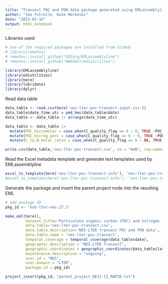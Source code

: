 ```yaml
---
title: "Transect POC and PON data package generated using EMLassemblyline and ediutilities"
author: "Joe Futrelle, Kate Morkeski"
date: "2023-03-16"
output: html_notebook
---
```


Libraries used

```r
# two of the required packages are installed from GitHub
# library(remotes)
# remotes::install_github("EDIorg/EMLassemblyline")
# remotes::install_github("WHOIGit/ediutilities")

library(EMLassemblyline)
library(ediutilities)
library(here)
library(lubridate)
library(dplyr)

```

Read data table

```r
data_table <- read.csv(here('nes-lter-poc-transect-input.csv'))
data_table$date_time_utc = ymd_hms(data_table$date)
data_table <- data_table |> arrange(date_time_utc)

data_table <- data_table |>
  mutate(POC_micromolar = case_when(C_quality_flag == 6 ~ 0, TRUE ~POC_micromolar)) |>
  mutate(POC_microg_perL = case_when(C_quality_flag == 6 ~ 0, TRUE ~POC_microg_perL)) |>
  mutate(C_to_N_molar_ratio = case_when(C_quality_flag == 6 ~ NA, TRUE ~ C_to_N_molar_ratio))

write.csv(data_table,'nes-lter-poc-transect.csv', na = "NaN", row.names=FALSE)

```

Read the Excel metadata template and generate text templates used by
EMLassemblyline

```r
excel_to_template(here('nes-lter-poc-transect-info'), 'nes-lter-poc-transect', rights='CC0', file.type = ".md")
#excel_to_template(here('nes-lter-poc-transect-info'), 'nes-lter-poc-transect', rights='CC0')
```
Generate the package and insert the parent project node into the resulting EML

```r
# add package ID
pkg_id <- 'knb-lter-nes.27.3'

make_eml(here(),
         dataset.title='Particulate organic carbon (POC) and nitrogen (PON) from Northeast U.S. Shelf Long Term Ecological Research (NES-LTER) Transect cruises, ongoing since 2017',
         data.table='nes-lter-poc-transect.csv',
         data.table.description='NES-LTER transect POC and PON data',
         data.table.name = 'nes-lter-poc-transect',
         temporal.coverage = temporal_coverage(data_table$date),
         geographic.description = "NES-LTER Transect",
         geographic.coordinates = geographic_coordinates(data_table$latitude, data_table$longitude),
         maintenance.description = "ongoing",
         user.id = "NES",
         user.domain = "LTER",
         package.id = pkg_id)

project_insert(pkg_id, "parent_project_NESI-II_RAPID.txt")

```

